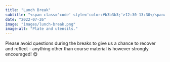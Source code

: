 ---
title: "Lunch Break"
subtitle: "<span class='code' style='color:#b3b3b3;'>12:30-13:30</span>"
date: "2022-07-26"
image: "images/lunch-break.png"
image-alt: "Plate and utensils."
---

::: callout-warning
Please avoid questions during the breaks to give us a chance to recover and reflect - anything other than course material is however strongly encouraged! 😋
:::
